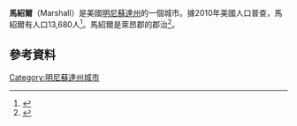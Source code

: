 {{Infobox settlement
|name                     = Marshall
|official_name            = Marshall, Minnesota
|settlement_type          = [[城市|城市]]
|nickname                 = 
|motto                    =

<!-- Images -->
|image_skyline            = Marshall MN 1.jpg
|imagesize                = 
|image_caption            = 
|image_flag               = 
|image_seal               =

<!-- Maps -->
|image_map                = Lyon_County_Minnesota_Incorporated_and_Unincorporated_areas_Marshall_Highlighted.svg
|mapsize                  = 250px
|map_caption              = 在萊昂郡及在美國的位置
|image_map1               = 
|mapsize1                 = 
|map_caption1             =

<!-- Location -->
|coordinates_region       = US-MN
|subdivision_type         = 國家
|subdivision_name         = [[美國|美國]]
|subdivision_type1        = 州
|subdivision_name1        = [[明尼蘇達州|明尼蘇達州]]
|subdivision_type2        = 郡
|subdivision_name2        = 萊昂郡

<!-- Government -->
|government_footnotes     = 
|government_type          = Mayor – Council
|leader_title             = 市長
|leader_name              = Bob Byrnes
|established_title        = 
|established_date         =

<!-- Area -->
|unit_pref                = Imperial
|area_footnotes           = <ref name ="Gazetteer files"/>
|area_magnitude           = 
|area_total_km2           = 26.11
|area_land_km2            = 26.08
|area_water_km2           = 0.03
|area_total_sq_mi         = 10.08
|area_land_sq_mi          = 10.07
|area_water_sq_mi         = 0.01

<!-- Population -->
|population_as_of         = [[2010_United_States_Census|2010]]
|population_est           = 13483
|pop_est_as_of            = 2013
|pop_est_footnotes        = <ref name="2013 Pop Estimate">{{cite web|title=Population Estimates|url=http://www.census.gov/popest/data/cities/totals/2013/SUB-EST2013-3.html|publisher=[[United_States_Census_Bureau|United States Census Bureau]]|accessdate=2014-11-26|archive-url=https://web.archive.org/web/20140522161634/http://www.census.gov/popest/data/cities/totals/2013/SUB-EST2013-3.html|archive-date=2014-05-22|dead-url=yes}}</ref>
|population_footnotes     = <ref name ="FactFinder"/>
|population_total         = 13680
|population_density_km2   = 524.5
|population_density_sq_mi = 1358.5

<!-- General information -->
|timezone                 = [[North_American_Central_Time_Zone|Central (CST)]]
|utc_offset               = -6
|timezone_DST             = CDT
|utc_offset_DST           = -5
|elevation_footnotes      = 
|elevation_m              = 354
|elevation_ft             = 1161
|latd= 44 |latm= 26 |lats= 50 |latNS=N
|longd= 95 |longm= 47 |longs= 16 |longEW=W

<!-- Area/postal codes & others -->
|postal_code_type         = [[ZIP_code|ZIP code]]
|postal_code              = 56258
|area_code                = [[Area_code_507|507]]
|blank_name               = [[Federal_Information_Processing_Standard|FIPS code]]
|blank_info               = 27-40688<ref name="GR2">{{cite web|url=http://factfinder2.census.gov|publisher=[[United_States_Census_Bureau|United States Census Bureau]]|accessdate=2008-01-31|title=American FactFinder|archive-date=2013-09-11|archive-url=https://web.archive.org/web/20130911234518/http://factfinder2.census.gov/|dead-url=no}}</ref>
|blank1_name              = [[Geographic_Names_Information_System|GNIS]] feature ID
|blank1_info              = 0647561<ref name="GR3">{{cite web|url=http://geonames.usgs.gov|accessdate=2008-01-31|title=US Board on Geographic Names|publisher=[[United_States_Geological_Survey|United States Geological Survey]]|date=2007-10-25|archive-date=2012-02-26|archive-url=https://www.webcitation.org/65jET5cdV?url=http://geonames.usgs.gov/|dead-url=no}}</ref>
|website                  = [http://www.marshallmn.com/ City of Marshall]
|footnotes                = 
}}
'''馬紹爾'''（Marshall）是美國[[明尼蘇達州|明尼蘇達州]]的一個城市。據2010年美國人口普查，馬紹爾有人口13,680人<ref name="2010 Census (City)">{{cite web|title=2010 Census Redistricting Data (Public Law 94-171) Summary File|url=http://factfinder2.census.gov/faces/tableservices/jsf/pages/productview.xhtml?pid=DEC_10_PL_GCTPL2.ST13&prodType=table|work=American FactFinder|publisher=[[United_States_Census_Bureau|United States Census Bureau]]|accessdate=27 April 2011|archive-date=2014-12-18|archive-url=https://web.archive.org/web/20141218203744/http://factfinder2.census.gov/faces/tableservices/jsf/pages/productview.xhtml?pid=DEC_10_PL_GCTPL2.ST13&prodType=table|dead-url=no}}</ref>。馬紹爾是萊昂郡的郡治<ref name="GR6">{{cite web|url=http://www.naco.org/Counties/Pages/FindACounty.aspx|accessdate=2011-06-07|title=Find a County|publisher=National Association of Counties|archive-date=2012-07-12|archive-url=https://www.webcitation.org/6962cjXgL?url=http://www.naco.org/Counties/Pages/FindACounty.aspx|dead-url=no}}</ref>。
==參考資料==
{{Reflist}}
[[Category:明尼蘇達州城市|Category:明尼蘇達州城市]]
